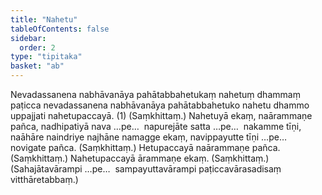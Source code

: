 ```yaml
---
title: "Nahetu"
tableOfContents: false
sidebar:
  order: 2
type: "tipitaka"
basket: "ab"
---
```



<DynamicBreadcrumb />

<Division number="128">

<Paragraph number="449">
Nevadassanena nabhāvanāya pahātabbahetukaṃ nahetuṃ dhammaṃ paṭicca nevadassanena nabhāvanāya pahātabbahetuko nahetu dhammo uppajjati nahetupaccayā. (1) (Saṃkhittaṃ.)
</Paragraph>

</Division>
<Division number="129">

<Paragraph number="450">
Nahetuyā ekaṃ, naārammaṇe pañca, nadhipatiyā nava …pe…  napurejāte satta …pe…  nakamme tīṇi, naāhāre naindriye najhāne namagge ekaṃ, navippayutte tīṇi …pe…  novigate pañca. (Saṃkhittaṃ.)
</Paragraph>

<Paragraph number="451">
Hetupaccayā naārammaṇe pañca. (Saṃkhittaṃ.)
</Paragraph>

<Paragraph number="452">
Nahetupaccayā ārammaṇe ekaṃ. (Saṃkhittaṃ.)
</Paragraph>

<Paragraph number="453">
(Sahajātavārampi …pe…  sampayuttavārampi paṭiccavārasadisaṃ vitthāretabbaṃ.)
</Paragraph>
</Division>